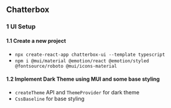 ## Chatterbox

### 1 UI Setup

#### 1.1 Create a new project

- `npx create-react-app chatterbox-ui --template typescript`
- `npm i @mui/material @emotion/react @emotion/styled @fontsource/roboto @mui/icons-material`

#### 1.2 Implement Dark Theme using MUI and some base styling

- `createTheme` API and `ThemeProvider` for dark theme
- `CssBaseline` for base styling
